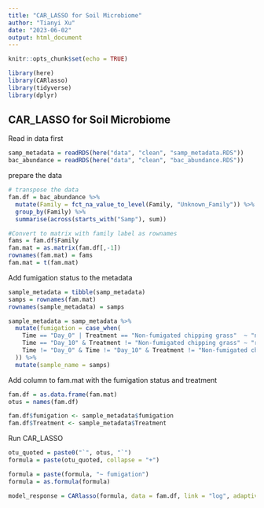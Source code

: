 ```yaml
---
title: "CAR_LASSO for Soil Microbiome"
author: "Tianyi Xu"
date: "2023-06-02"
output: html_document
---
```


```r
knitr::opts_chunk$set(echo = TRUE)

library(here)
library(CARlasso)
library(tidyverse)
library(dplyr)
```

## CAR_LASSO for Soil Microbiome

Read in data first
```r
samp_metadata = readRDS(here("data", "clean", "samp_metadata.RDS"))
bac_abundance = readRDS(here("data", "clean", "bac_abundance.RDS"))
```

prepare the data
```r
# transpose the data
fam.df = bac_abundance %>% 
  mutate(Family = fct_na_value_to_level(Family, "Unknown_Family")) %>% #Missing values included in Unknown_Family level
  group_by(Family) %>%
  summarise(across(starts_with("Samp"), sum))  

#Convert to matrix with family label as rownames 
fams = fam.df$Family
fam.mat = as.matrix(fam.df[,-1])
rownames(fam.mat) = fams
fam.mat = t(fam.mat)
```

Add fumigation status to the metadata
```r
sample_metadata = tibble(samp_metadata)
samps = rownames(fam.mat)
rownames(sample_metadata) = samps

sample_metadata = samp_metadata %>%
  mutate(fumigation = case_when(
    Time == "Day_0" | Treatment == "Non-fumigated chipping grass"  ~ "never",
    Time == "Day_10" & Treatment != "Non-fumigated chipping grass" ~ "recent",
    Time != "Day_0" & Time != "Day_10" & Treatment != "Non-fumigated chipping grass" ~ "past"
  )) %>%
  mutate(sample_name = samps)
```

Add column to fam.mat with the fumigation status and treatment
```r
fam.df = as.data.frame(fam.mat)
otus = names(fam.df)

fam.df$fumigation <- sample_metadata$fumigation
fam.df$Treatment <- sample_metadata$Treatment
```

Run CAR_LASSO
```r
otu_quoted = paste0("`", otus, "`")
formula = paste(otu_quoted, collapse = "+")

formula = paste(formula, "~ fumigation")
formula = as.formula(formula)
```

```r
model_response = CARlasso(formula, data = fam.df, link = "log", adaptive = TRUE)
```